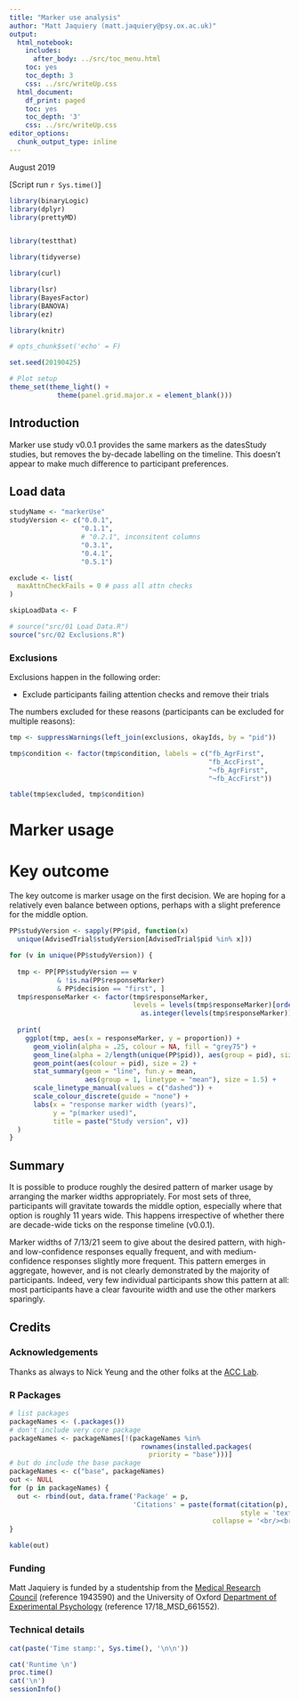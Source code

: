 ```yaml
---
title: "Marker use analysis"
author: "Matt Jaquiery (matt.jaquiery@psy.ox.ac.uk)"
output:
  html_notebook:
    includes:
      after_body: ../src/toc_menu.html
    toc: yes
    toc_depth: 3
    css: ../src/writeUp.css
  html_document:
    df_print: paged
    toc: yes
    toc_depth: '3'
    css: ../src/writeUp.css
editor_options:
  chunk_output_type: inline
---
```


August 2019

[Script run `r Sys.time()`]

```r

library(binaryLogic)
library(dplyr)
library(prettyMD)


library(testthat)

library(tidyverse)

library(curl)

library(lsr)
library(BayesFactor)
library(BANOVA)
library(ez)

library(knitr)

# opts_chunk$set('echo' = F)

set.seed(20190425)

# Plot setup
theme_set(theme_light() + 
            theme(panel.grid.major.x = element_blank()))

```

## Introduction

Marker use study v0.0.1 provides the same markers as the datesStudy studies, but removes the by-decade labelling on the timeline. This doesn't appear to make much difference to participant preferences.

## Load data

```r
studyName <- "markerUse"
studyVersion <- c("0.0.1",
                  "0.1.1",
                  # "0.2.1", inconsitent columns
                  "0.3.1",
                  "0.4.1",
                  "0.5.1")

exclude <- list(
  maxAttnCheckFails = 0 # pass all attn checks
)

skipLoadData <- F

# source("src/01 Load Data.R")
source("src/02 Exclusions.R")

```

### Exclusions

Exclusions happen in the following order:

* Exclude participants failing attention checks and remove their trials

The numbers excluded for these reasons (participants can be excluded for multiple reasons):

```r

tmp <- suppressWarnings(left_join(exclusions, okayIds, by = "pid"))

tmp$condition <- factor(tmp$condition, labels = c("fb_AgrFirst",
                                                  "fb_AccFirst",
                                                  "¬fb_AgrFirst",
                                                  "¬fb_AccFirst"))

table(tmp$excluded, tmp$condition)

```

# Marker usage

# Key outcome

The key outcome is marker usage on the first decision. We are hoping for a relatively even balance between options, perhaps with a slight preference for the middle option.

```r

PP$studyVersion <- sapply(PP$pid, function(x)
  unique(AdvisedTrial$studyVersion[AdvisedTrial$pid %in% x]))

for (v in unique(PP$studyVersion)) {
  
  tmp <- PP[PP$studyVersion == v 
            & !is.na(PP$responseMarker) 
            & PP$decision == "first", ]
  tmp$responseMarker <- factor(tmp$responseMarker, 
                               levels = levels(tmp$responseMarker)[order(
                                 as.integer(levels(tmp$responseMarker)))])
  
  print(
    ggplot(tmp, aes(x = responseMarker, y = proportion)) +
      geom_violin(alpha = .25, colour = NA, fill = "grey75") +
      geom_line(alpha = 2/length(unique(PP$pid)), aes(group = pid), size = 1.25) + 
      geom_point(aes(colour = pid), size = 2) +
      stat_summary(geom = "line", fun.y = mean,
                   aes(group = 1, linetype = "mean"), size = 1.5) +
      scale_linetype_manual(values = c("dashed")) + 
      scale_colour_discrete(guide = "none") +
      labs(x = "response marker width (years)", 
           y = "p(marker used)",
           title = paste("Study version", v))
  )
}


```

## Summary {.summary}

It is possible to produce roughly the desired pattern of marker usage by arranging the marker widths appropriately. For most sets of three, participants will gravitate towards the middle option, especially where that option is roughly 11 years wide. This happens irrespective of whether there are decade-wide ticks on the response timeline (v0.0.1). 

Marker widths of 7/13/21 seem to give about the desired pattern, with high- and low-confidence responses equally frequent, and with medium-confidence responses slightly more frequent. This pattern emerges in aggregate, however, and is not clearly demonstrated by the majority of participants. Indeed, very few individual participants show this pattern at all: most participants have a clear favourite width and use the other markers sparingly. 

## Credits 

### Acknowledgements

Thanks as always to Nick Yeung and the other folks at the [ACC Lab](https://www.psy.ox.ac.uk/research/attention-cognitive-control-lab).

### R Packages

```r
# list packages
packageNames <- (.packages())
# don't include very core package
packageNames <- packageNames[!(packageNames %in% 
                                 rownames(installed.packages(
                                   priority = "base")))]
# but do include the base package
packageNames <- c("base", packageNames)
out <- NULL
for (p in packageNames) {
  out <- rbind(out, data.frame('Package' = p, 
                               'Citations' = paste(format(citation(p), 
                                                          style = 'textVersion'), 
                                                   collapse = '<br/><br/>')))
}

kable(out)
```

### Funding

Matt Jaquiery is funded by a studentship from the [Medical Research Council](https://mrc.ukri.org/) (reference 1943590) and the University of Oxford [Department of Experimental Psychology](https://www.psy.ox.ac.uk/) (reference 17/18_MSD_661552).

### Technical details  

```r
cat(paste('Time stamp:', Sys.time(), '\n\n'))

cat('Runtime \n')
proc.time()
cat('\n')
sessionInfo()
```